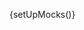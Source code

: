 
{setUpMocks()}

<Meta
  title="Modular Checkout/Billing Information Form"
  Components="justifi-billing-information-form"
  of={JustifiBillingForm}
/>

<Title />

---

Renders a form for collecting billing details as part of a checkout flow.

This component is **designed to be used within** the `justifi-modular-checkout` and **does not accept props directly**. Instead, it relies on shared state passed through the Stencil Store, managed by the wrapper component.

> **Note:** You can also use the `billingInformation` object directly in the `submitCheckout` method called on the wrapper instead of using this component.

```javascript
wrapperRef.submitCheckout({
  billingInformation: {
    name: 'John Doe',;
    address_line1: '123 Main St',
    address_line2: 'Apt 4B', // Optional
    address_city:  'Springfield',
    address_state:  'IL', // Two-letter state code
    address_postal_code: '62701',
  },
});
```

This component can be used in conjunction with the following subcomponents:

- [justifi-card-form](/docs/modular-checkout-card-form--docs)
- [justifi-bank-account-form](/docs/modular-checkout-bank-account-form--docs)
- [justifi-saved-payment-methods](/docs/modular-checkout-saved-payment-methods--docs)
- [justifi-sezzle-payment-method](/docs/modular-checkout-sezzle-payment-method--docs)

## Authorization

**Authorization** and business context are also handled by `justifi-modular-checkout`, which manages authentication tokens and related configuration.

This component exposes **no public methods or properties** and is not intended for standalone use.

# Example Usage

---

<ComponentBox>
  <justifi-modular-checkout
    account-id="acc_123"
    auth-token="123abc"
    checkout-id="cho_123"
  >
    <justifi-billing-information-form />
  </justifi-modular-checkout>
</ComponentBox>

---

<Source dark language="html" code={codeExampleFull} />
